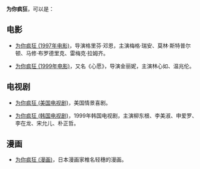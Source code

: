 '''为你疯狂'''，可以是：

== 电影 ==
* [[为你疯狂_(1997年电影)|为你疯狂 (1997年电影)]]，导演格里芬·邓恩，主演梅格·瑞安、莫林·斯特普尔顿、马修·布罗德里克、雷梅克·拉姆齐。

* [[为你疯狂_(1999年电影)|为你疯狂 (1999年电影)]]，又名《心愿》，导演金丽妮，主演林心如、温兆伦。

== 电视剧 ==
* [[为你疯狂_(美国电视剧)|为你疯狂 (美国电视剧)]]，美国情景喜剧。

* [[为你疯狂_(韩国电视剧)|为你疯狂 (韩国电视剧)]]，1999年韩国电视剧，主演柳东根、李美淑、申爱罗、李在龙、宋允儿、朴正哲。

== 漫画 ==
* [[为你疯狂_(漫画)|为你疯狂 (漫画)]]，日本漫画家椎名轻穗的漫画。

{{disambig|Cat=四字作品消歧义}}